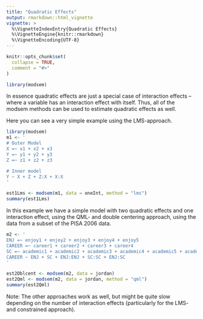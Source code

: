 ```yaml
---
title: "Quadratic Effects"
output: rmarkdown::html_vignette
vignette: >
  %\VignetteIndexEntry{Quadratic Effects}
  %\VignetteEngine{knitr::rmarkdown}
  %\VignetteEncoding{UTF-8}
---
```


```r
knitr::opts_chunk$set(
  collapse = TRUE,
  comment = "#>"
)
```

```r
library(modsem)
```
In essence quadratic effects are just a special case of interaction effects – where a variable has an interaction effect with itself. Thus, all of the modsem methods can be used to estimate quadratic effects as well.

Here you can see a very simple example using the LMS-approach.

```r
library(modsem)
m1 <- '
# Outer Model
X =~ x1 + x2 + x3
Y =~ y1 + y2 + y3
Z =~ z1 + z2 + z3

# Inner model
Y ~ X + Z + Z:X + X:X
'

est1Lms <- modsem(m1, data = oneInt, method = "lms")
summary(est1Lms)
```

In this example we have a simple model with two quadratic effects and one interaction effect, using the QML- and double centering approach, using the data from a subset of the PISA 2006 data.

```r
m2 <- '
ENJ =~ enjoy1 + enjoy2 + enjoy3 + enjoy4 + enjoy5
CAREER =~ career1 + career2 + career3 + career4
SC =~ academic1 + academic2 + academic3 + academic4 + academic5 + academic6
CAREER ~ ENJ + SC + ENJ:ENJ + SC:SC + ENJ:SC
'

est2Dblcent <- modsem(m2, data = jordan)
est2Qml <- modsem(m2, data = jordan, method = "qml")
summary(est2Qml)
```

Note: The other approaches work as well, but might be quite slow depending on the number of interaction effects (particularly for the LMS- and constrained approach).
